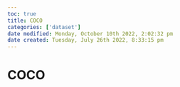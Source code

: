 ```yaml
---
toc: true
title: COCO
categories: ['dataset']
date modified: Monday, October 10th 2022, 2:02:32 pm
date created: Tuesday, July 26th 2022, 8:33:15 pm
---
```


# COCO



